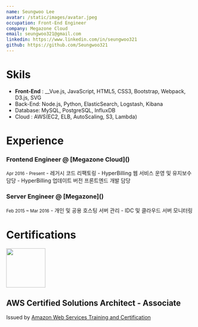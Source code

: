 ```yaml
---
name: Seungwoo Lee
avatar: /static/images/avatar.jpeg
occupation: Front-End Engineer
company: Megazone Cloud
email: seungwoo321@gmail.com
linkedin: https://www.linkedin.com/in/seungwoo321
github: https://github.com/Seungwoo321
---
```


# Skils

- __Front-End__ : __Vue.js, JavaScript, HTML5, CSS3, Bootstrap, Webpack, D3.js, SVG
- Back-End: Node.js,  Python, ElasticSearch, Logstash, Kibana
- Database: MySQL, PostgreSQL, InfluxDB
- Cloud : AWS(EC2, ELB, AutoScaling, S3, Lambda)

# Experience

<h3 style={{"margin-bottom": 0}}>
    <span>Frontend Engineer @ [Megazone Cloud]()</span>
</h3>
<small>Apr 2016 - Present</small>
- 레거시 코드 리팩토링
- HyperBilling 웹 서비스 운영 및 유지보수 담당
- HyperBilling 업데이트 버전 프론트엔드 개발 담당

<h3 style={{"margin-bottom": 0}}>
    <span>Server Engineer @ [Megazone]()</span>
</h3>
<small>Feb 2015 ~ Mar 2016</small>
- 개인 및 공용 호스팅 서버 관리
- IDC 및 클라우드 서버 모니터링

# Certifications


<div
    style={{"display": "flex"}}
>
    <img
        src="/static/images/aws-certified-solutions-architect-associate.png"
        width="105"
        height="105"
    />
    <div style={{"margin-left": "1rem"}}>
        <h2 style={{"margin-bottom": 0}}>AWS Certified Solutions Architect - Associate</h2>
        <span>Issued by <a href="https://www.credly.com/org/amazon-web-services">Amazon Web Services Training and Certification</a></span>
    </div>
</div>